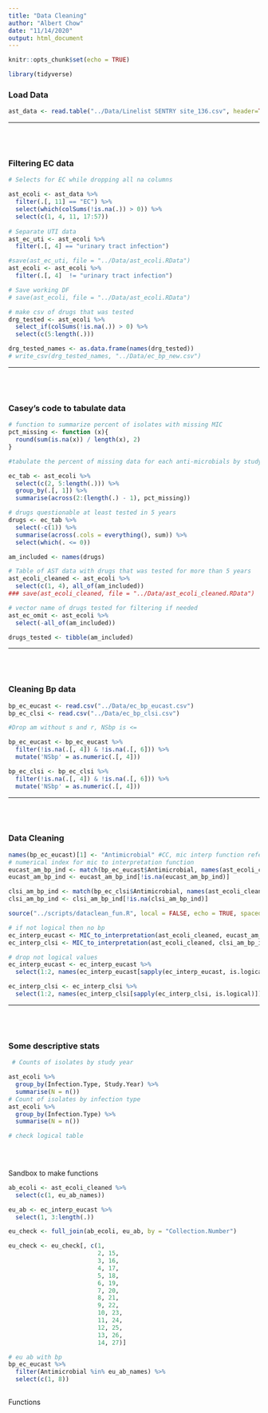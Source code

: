 ```yaml
---
title: "Data Cleaning"
author: "Albert Chow"
date: "11/14/2020"
output: html_document
---
```


```r
knitr::opts_chunk$set(echo = TRUE)
```
```r
library(tidyverse)
```

<h3>
Load Data
</h3>
```r
ast_data <- read.table("../Data/Linelist SENTRY site_136.csv", header=TRUE, skipNul =TRUE, sep=",", na.strings = c(""))
```
<hr>
<br></br>
<h3>
Filtering EC data
</h3>
```r
# Selects for EC while dropping all na columns

ast_ecoli <- ast_data %>% 
  filter(.[, 11] == "EC") %>% 
  select(which(colSums(!is.na(.)) > 0)) %>% 
  select(c(1, 4, 11, 17:57))
  
# Separate UTI data
ast_ec_uti <- ast_ecoli %>% 
  filter(.[, 4] == "urinary tract infection")

#save(ast_ec_uti, file = "../Data/ast_ecoli.RData")
ast_ecoli <- ast_ecoli %>% 
  filter(.[, 4]  != "urinary tract infection")

# Save working DF
# save(ast_ecoli, file = "../Data/ast_ecoli.RData")

# make csv of drugs that was tested
drg_tested <- ast_ecoli %>% 
  select_if(colSums(!is.na(.)) > 0) %>% 
  select(c(5:length(.)))

drg_tested_names <- as.data.frame(names(drg_tested))
# write_csv(drg_tested_names, "../Data/ec_bp_new.csv")
```
<hr>
<br></br>
<h3>
Casey's code to tabulate data
</h3>
```r
# function to summarize percent of isolates with missing MIC
pct_missing <- function (x){
  round(sum(is.na(x)) / length(x), 2)
}

#tabulate the percent of missing data for each anti-microbials by study year

ec_tab <- ast_ecoli %>% 
  select(c(2, 5:length(.))) %>% 
  group_by(.[, 1]) %>% 
  summarise(across(2:(length(.) - 1), pct_missing))

# drugs questionable at least tested in 5 years
drugs <- ec_tab %>% 
  select(-c(1)) %>% 
  summarise(across(.cols = everything(), sum)) %>% 
  select(which(. <= 0))

am_included <- names(drugs)

# Table of AST data with drugs that was tested for more than 5 years
ast_ecoli_cleaned <- ast_ecoli %>% 
  select(c(1, 4), all_of(am_included))
### save(ast_ecoli_cleaned, file = "../Data/ast_ecoli_cleaned.RData")

# vector name of drugs tested for filtering if needed
ast_ec_omit <- ast_ecoli %>% 
  select(-all_of(am_included))

drugs_tested <- tibble(am_included)
```
<hr>
<br></br>
<h3>
Cleaning Bp data
</h3>
```r
bp_ec_eucast <- read.csv("../Data/ec_bp_eucast.csv")
bp_ec_clsi <- read.csv("../Data/ec_bp_clsi.csv")

#Drop am without s and r, NSbp is <=

bp_ec_eucast <- bp_ec_eucast %>% 
  filter(!is.na(.[, 4]) & !is.na(.[, 6])) %>% 
  mutate('NSbp' = as.numeric(.[, 4]))

bp_ec_clsi <- bp_ec_clsi %>% 
  filter(!is.na(.[, 4]) & !is.na(.[, 6])) %>% 
  mutate('NSbp' = as.numeric(.[, 4]))
```
<hr>
<br></br>
<h3>
Data Cleaning 
</h3>
```r
names(bp_ec_eucast)[1] <- "Antimicrobial" #CC, mic interp function references a column "Antimicrobial" with capital "A"
# numerical index for mic to interpretation function
eucast_am_bp_ind <- match(bp_ec_eucast$Antimicrobial, names(ast_ecoli_cleaned))
eucast_am_bp_ind <- eucast_am_bp_ind[!is.na(eucast_am_bp_ind)]

clsi_am_bp_ind <- match(bp_ec_clsi$Antimicrobial, names(ast_ecoli_cleaned))
clsi_am_bp_ind <- clsi_am_bp_ind[!is.na(clsi_am_bp_ind)]

source("../scripts/dataclean_fun.R", local = FALSE, echo = TRUE, spaced = TRUE)

# if not logical then no bp
ec_interp_eucast <- MIC_to_interpretation(ast_ecoli_cleaned, eucast_am_bp_ind, bp_ec_eucast) #CC use this one.
ec_interp_clsi <- MIC_to_interpretation(ast_ecoli_cleaned, clsi_am_bp_ind, bp_ec_clsi)

# drop not logical values
ec_interp_eucast <- ec_interp_eucast %>% 
  select(1:2, names(ec_interp_eucast[sapply(ec_interp_eucast, is.logical)]))

ec_interp_clsi <- ec_interp_clsi %>% 
  select(1:2, names(ec_interp_clsi[sapply(ec_interp_clsi, is.logical)]))
```

<hr>
<br></br>
<h3>
Some descriptive stats
</h3>
```r
 # Counts of isolates by study year

ast_ecoli %>% 
  group_by(Infection.Type, Study.Year) %>% 
  summarise(N = n())
# Count of isolates by infection type
ast_ecoli %>% 
  group_by(Infection.Type) %>% 
  summarise(N = n())

# check logical table

  
  

```







Sandbox to make functions
```r
ab_ecoli <- ast_ecoli_cleaned %>%
  select(c(1, eu_ab_names))

eu_ab <- ec_interp_eucast %>% 
  select(1, 3:length(.))

eu_check <- full_join(ab_ecoli, eu_ab, by = "Collection.Number")

eu_check <- eu_check[, c(1, 
                         2, 15, 
                         3, 16, 
                         4, 17, 
                         5, 18, 
                         6, 19, 
                         7, 20, 
                         8, 21, 
                         9, 22, 
                         10, 23,
                         11, 24,
                         12, 25,
                         13, 26,
                         14, 27)]

# eu ab with bp
bp_ec_eucast %>% 
  filter(Antimicrobial %in% eu_ab_names) %>% 
  select(c(1, 8))
  
```
Functions
```r

```

